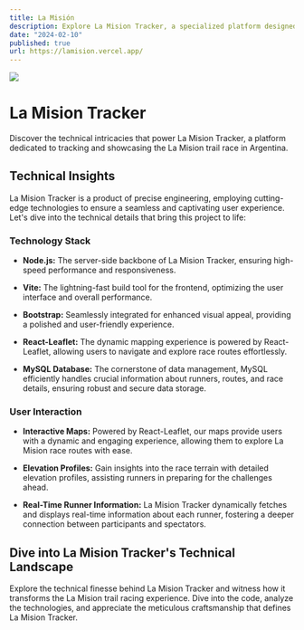 ```yaml
---
title: La Misión
description: Explore La Mision Tracker, a specialized platform designed for tracking and presenting the La Mision trail race in Argentina. Providing users with an optimal way to access race information, including dynamic maps, elevation profiles, and real-time updates.
date: "2024-02-10"
published: true
url: https://lamision.vercel.app/
---
```


[![](https://res.cloudinary.com/diwrns9sr/image/upload/v1704923102/Screenshot_2024-01-10_184443_deyhlm.png)](https://lamision.vercel.app/)

# La Mision Tracker

Discover the technical intricacies that power La Mision Tracker, a platform dedicated to tracking and showcasing the La Mision trail race in Argentina.

## Technical Insights

La Mision Tracker is a product of precise engineering, employing cutting-edge technologies to ensure a seamless and captivating user experience. Let's dive into the technical details that bring this project to life:

### Technology Stack

- **Node.js:** The server-side backbone of La Mision Tracker, ensuring high-speed performance and responsiveness.

- **Vite:** The lightning-fast build tool for the frontend, optimizing the user interface and overall performance.

- **Bootstrap:** Seamlessly integrated for enhanced visual appeal, providing a polished and user-friendly experience.

- **React-Leaflet:** The dynamic mapping experience is powered by React-Leaflet, allowing users to navigate and explore race routes effortlessly.

- **MySQL Database:** The cornerstone of data management, MySQL efficiently handles crucial information about runners, routes, and race details, ensuring robust and secure data storage.

### User Interaction

- **Interactive Maps:** Powered by React-Leaflet, our maps provide users with a dynamic and engaging experience, allowing them to explore La Mision race routes with ease.

- **Elevation Profiles:** Gain insights into the race terrain with detailed elevation profiles, assisting runners in preparing for the challenges ahead.

- **Real-Time Runner Information:** La Mision Tracker dynamically fetches and displays real-time information about each runner, fostering a deeper connection between participants and spectators.

## Dive into La Mision Tracker's Technical Landscape

Explore the technical finesse behind La Mision Tracker and witness how it transforms the La Mision trail racing experience. Dive into the code, analyze the technologies, and appreciate the meticulous craftsmanship that defines La Mision Tracker.